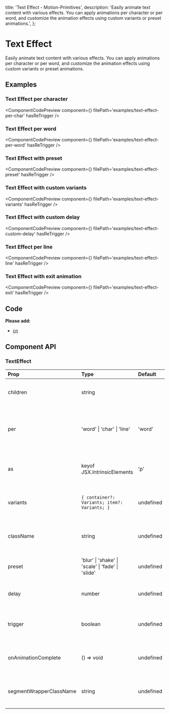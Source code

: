   title: 'Text Effect - Motion-Primitives',
  description:
    'Easily animate text content with various effects. You can apply animations per character or per word, and customize the animation effects using custom variants or preset animations.',
};


# Text Effect

Easily animate text content with various effects. You can apply animations per character or per word, and customize the animation effects using custom variants or preset animations.

## Examples

### Text Effect per character

<ComponentCodePreview
  component={<TextEffectPerChar />}
  filePath='examples/text-effect-per-char'
  hasReTrigger
/>

### Text Effect per word

<ComponentCodePreview
  component={<TextEffectPerWord />}
  filePath='examples/text-effect-per-word'
  hasReTrigger
/>

### Text Effect with preset

<ComponentCodePreview
  component={<TextEffectWithPreset />}
  filePath='examples/text-effect-preset'
  hasReTrigger
/>

### Text Effect with custom variants

<ComponentCodePreview
  component={<TextEffectWithCustomVariants />}
  filePath='examples/text-effect-variants'
  hasReTrigger
/>

### Text Effect with custom delay

<ComponentCodePreview
  component={<TextEffectWithCustomDelay />}
  filePath='examples/text-effect-custom-delay'
  hasReTrigger
/>

### Text Effect per line

<ComponentCodePreview
  component={<TextEffectPerLine />}
  filePath='examples/text-effect-line'
  hasReTrigger
/>

### Text Effect with exit animation

<ComponentCodePreview
  component={<TextEffectWithExit />}
  filePath='examples/text-effect-exit'
  hasReTrigger
/>

## Code

<CodeBlock filePath='components/core/text-effect.tsx' />

**Please add:**

- [cn](https://github.com/ibelick/motion-primitives/blob/main/lib/utils.ts)

## Component API

### TextEffect

| Prop                    | Type                                              | Default   | Description                                                     |
| :---------------------- | :------------------------------------------------ | :-------- | :-------------------------------------------------------------- |
| children                | string                                            |           | The text content to be animated.                                |
| per                     | 'word' \| 'char' \| 'line'                        | 'word'    | Defines whether animation applies per word, character, or line. |
| as                      | keyof JSX.IntrinsicElements                       | 'p'       | The HTML tag to render, defaults to paragraph.                  |
| variants                | `{ container?: Variants; item?: Variants; }`      | undefined | Custom variants for container and item animations.              |
| className               | string                                            | undefined | Optional CSS class for styling the component.                   |
| preset                  | 'blur' \| 'shake' \| 'scale' \| 'fade' \| 'slide' | undefined | Preset animations to apply to the text.                         |
| delay                   | number                                            | undefined | Delay before the animation starts.                              |
| trigger                 | boolean                                           | undefined | Controls whether the animation should be triggered.             |
| onAnimationComplete     | () => void                                        | undefined | Callback function when the animation completes.                 |
| segmentWrapperClassName | string                                            | undefined | Optional CSS class for styling segment wrappers.                |
